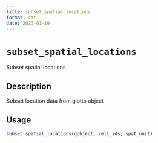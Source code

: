 ```yaml
--- 
title: subset_spatial_locations 
format: rst 
date: 2023-01-19 
--- 
```

# `subset_spatial_locations`

Subset spatial locations


## Description

Subset location data from giotto object


## Usage

```r
subset_spatial_locations(gobject, cell_ids, spat_unit)
```


